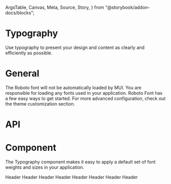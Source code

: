   ArgsTable,
  Canvas,
  Meta,
  Source,
  Story,
} from "@storybook/addon-docs/blocks";

<Meta title="Components/Typography" component={Typography} />

# Typography

Use typography to present your design and content as clearly and efficiently as possible.

# General

The Roboto font will not be automatically loaded by MUI. You are responsible for loading any fonts used in your application. Roboto Font has a few easy ways to get started. For more advanced configuration, check out the theme customization section.

# API

<ArgsTable of={Typography} />

# Component

The Typography component makes it easy to apply a default set of font weights and sizes in your application.

<Canvas>
  <Story name="Component">
    <Typography variant="h1">Header</Typography>
    <Typography variant="h2">Header</Typography>
    <Typography variant="h3">Header</Typography>
    <Typography variant="h4">Header</Typography>
    <Typography variant="h5">Header</Typography>
    <Typography variant="h6">Header</Typography>
    <Typography>Header</Typography>
    <Typography>Header</Typography>
  </Story>
</Canvas>
